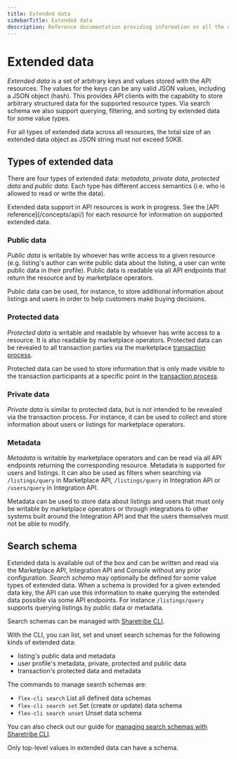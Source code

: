```yaml
---
title: Extended data
sidebarTitle: Extended data
description: Reference documentation providing information on all the different types of extended data.
---
```



# Extended data

_Extended data_ is a set of arbitrary keys and values stored with the
API resources. The values for the keys can be any valid JSON values,
including a JSON object (hash). This provides API clients with the
capability to store arbitrary structured data for the supported resource
types. Via search schema we also support querying, filtering, and
sorting by extended data for some value types.

For all types of extended data across all resources, the total size of
an extended data object as JSON string must not exceed 50KB.

## Types of extended data

There are four types of extended data: _metadata_, _private data_,
_protected data_ and _public data_. Each type has different access
semantics (i.e. who is allowed to read or write the data).

<Callout type="important">
  Extended data support in API resources is work in progress. See the [API
  reference](/concepts/api/) for each resource for information on supported
  extended data.
</Callout>

### Public data

_Public data_ is writable by whoever has write access to a given
resource (e.g. listing's author can write public data about the listing,
a user can write public data in their profile). Public data is readable
via all API endpoints that return the resource and by marketplace
operators.

Public data can be used, for instance, to store additional information
about listings and users in order to help customers make buying
decisions.

### Protected data

_Protected data_ is writable and readable by whoever has write access to
a resource. It is also readable by marketplace operators. Protected data
can be revealed to all transaction parties via the marketplace
[transaction process](/concepts/transaction-process/).

Protected data can be used to store information that is only made
visible to the transaction participants at a specific point in the
[transaction process](/concepts/transaction-process/).

### Private data

_Private data_ is similar to protected data, but is not intended to be
revealed via the transaction process. For instance, it can be used to
collect and store information about users or listings for marketplace
operators.

### Metadata

_Metadata_ is writable by marketplace operators and can be read via all
API endpoints returning the corresponding resource. Metadata is
supported for users and listings. It can also be used as filters when
searching via
`/listings/query` in Marketplace API,
`/listings/query` in Integration API
or
`/users/query` in Integration API.

Metadata can be used to store data about listings and users that must
only be writable by marketplace operators or through integrations to
other systems built around the Integration API and that the users
themselves must not be able to modify.

## Search schema

Extended data is available out of the box and can be written and read
via the Marketplace API, Integration API and Console without any prior
configuration. _Search schema_ may optionally be defined for some value
types of extended data. When a schema is provided for a given extended
data key, the API can use this information to make querying the extended
data possible via some API endpoints. For instance
`/listings/query`
supports querying listings by public data or metadata.

Search schemas can be managed with
[Sharetribe CLI](/introduction/getting-started-with-sharetribe-cli/).

With the CLI, you can list, set and unset search schemas for the
following kinds of extended data:

- listing's public data and metadata
- user profile's metadata, private, protected and public data
- transaction's protected data and metadata

The commands to manage search schemas are:

- `flex-cli search` List all defined data schemas
- `flex-cli search set` Set (create or update) data schema
- `flex-cli search unset` Unset data schema

You can also check out our guide for
[managing search schemas with Sharetribe CLI](/how-to/manage-search-schemas-with-sharetribe-cli/).

<Callout type="info">

Only top-level values in extended data can have a schema.

</Callout>
